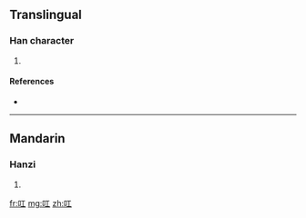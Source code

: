 ==Translingual==

===Han character===
{{Han char|rn=30|rad=口|as=03|sn=6|four=|canj=口一 (RM)|ids=⿰[[口]][[工]]}}

# {{defn|Han|sort=口03}}

====References====
* {{Han ref|kx=0174.100|dkj=03271|dj=0387.020|hdz=10576.040|uh=53FF|ud=21503}}

----

==Mandarin==

===Hanzi===
{{cmn-hanzi|pin=[[hōng]] ([[hong1]])|wg=hung<sup>1</sup>}}

# {{defn|Mandarin}}

[[fr:叿]]
[[mg:叿]]
[[zh:叿]]